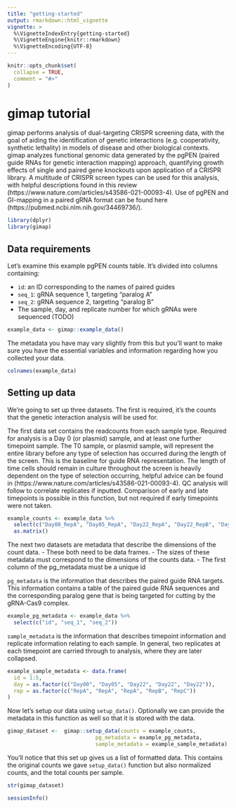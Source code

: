 ```yaml
---
title: "getting-started"
output: rmarkdown::html_vignette
vignette: >
  %\VignetteIndexEntry{getting-started}
  %\VignetteEngine{knitr::rmarkdown}
  %\VignetteEncoding{UTF-8}
---
```


```r
knitr::opts_chunk$set(
  collapse = TRUE,
  comment = "#>"
)
```

# gimap tutorial

gimap performs analysis of dual-targeting CRISPR screening data, with the goal of aiding the identification of genetic interactions (e.g. cooperativity, synthetic lethality) in models of disease and other biological contexts. gimap analyzes functional genomic data generated by the pgPEN (paired guide RNAs for genetic interaction mapping) approach, quantifying growth effects of single and paired gene knockouts upon application of a CRISPR library. A multitude of CRISPR screen types can be used for this analysis, with helpful descriptions found in this review (https://www.nature.com/articles/s43586-021-00093-4). Use of pgPEN and GI-mapping in a paired gRNA format can be found here (https://pubmed.ncbi.nlm.nih.gov/34469736/). 

```r
library(dplyr)
library(gimap)
```

## Data requirements 

Let's examine this example pgPEN counts table. It's divided into columns containing: 

- `id`: an ID corresponding to the names of paired guides
- `seq_1`: gRNA sequence 1, targeting "paralog A"
- `seq_2`: gRNA sequence 2, targeting "paralog B"
- The sample, day, and replicate number for which gRNAs were sequenced (TODO)

```r
example_data <- gimap::example_data()
```

The metadata you have may vary slightly from this but you'll want to make sure you have the essential variables and information regarding how you collected your data. 

```r
colnames(example_data)
```

## Setting up data

We're going to set up three datasets. The first is required, it's the counts that the genetic interaction analysis will be used for. 

The first data set contains the readcounts from each sample type. Required for analysis is a Day 0 (or plasmid) sample, and at least one further timepoint sample. The T0 sample, or plasmid sample, will represent the entire library before any type of selection has occurred during the length of the screen. This is the baseline for guide RNA representation. The length of time cells should remain in culture throughout the screen is heavily dependent on the type of selection occurring, helpful advice can be found in (https://www.nature.com/articles/s43586-021-00093-4). QC analysis will follow to correlate replicates if inputted. Comparison of early and late timepoints is possible in this function, but not required if early timepoints were not taken. 

```r
example_counts <- example_data %>%
  select(c("Day00_RepA", "Day05_RepA", "Day22_RepA", "Day22_RepB", "Day22_RepC")) %>%
  as.matrix()
```

The next two datasets are metadata that describe the dimensions of the count data. 
- These both need to be data frames. 
- The sizes of these metadata must correspond to the dimensions of the counts data. 
- The first column of the pg_metadata must be a unique id

`pg_metadata` is the information that describes the paired guide RNA targets. This information contains a table of the paired guide RNA sequences and the corresponding paralog gene that is being targeted for cutting by the gRNA-Cas9 complex.

```r
example_pg_metadata <- example_data %>%
  select(c("id", "seq_1", "seq_2"))
```

`sample_metadata` is the information that describes timepoint information and replicate information relating to each sample. In general, two replicates at each timepoint are carried through to analysis, where they are later collapsed. 

```r
example_sample_metadata <- data.frame(
  id = 1:5,
  day = as.factor(c("Day00", "Day05", "Day22", "Day22", "Day22")), 
  rep = as.factor(c("RepA", "RepA", "RepA", "RepB", "RepC"))
)
```

Now let's setup our data using `setup_data()`. Optionally we can provide the metadata in this function as well so that it is stored with the data. 

```r
gimap_dataset <-  gimap::setup_data(counts = example_counts, 
                            pg_metadata = example_pg_metadata,
                            sample_metadata = example_sample_metadata)
```

You'll notice that this set up gives us a list of formatted data. This contains the original counts we gave `setup_data()` function but also normalized counts, and the total counts per sample. 


```r
str(gimap_dataset)
```

```r
sessionInfo()
```

